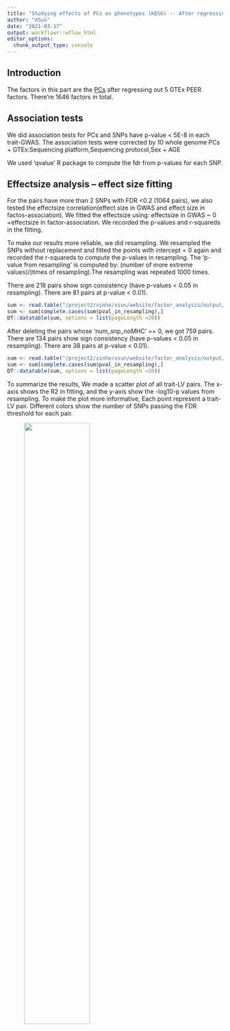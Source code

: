 ```yaml
---
title: "Studying effects of PCs on phenotypes (KEGG) -- After regressing out 5 GTEx PEER factors"
author: "XSun"
date: "2021-03-17"
output: workflowr::wflow_html
editor_options:
  chunk_output_type: console
---
```


## **Introduction**

The factors in this part are the [PCs](https://xsun1229.github.io/factor_analysis/kegg_pcs_factor_traits.html) after regressing out 5 GTEx PEER factors. There're 1646 factors in total.


## **Association tests**

We did association tests for PCs and SNPs have p-value < 5E-8 in each trait-GWAS. The association tests were corrected by 10 whole genome PCs + GTEx:Sequencing platform,Sequencing protocol,Sex + AGE

We used 'qvalue' R package to compute the fdr from p-values for each SNP.


## **Effectsize analysis -- effect size fitting**

For the pairs have more than 2 SNPs with FDR <0.2 (1064 pairs), we also tested the effectsize correlation(effect size in GWAS and effect size in factos-association). We fitted the effectsize using: effectsize in GWAS ~ 0 +effectsize in factor-association. We recorded the p-values and r-squareds in the fitting.

To make our results more reliable, we did resampling. We resampled the SNPs without replacement and fitted the points with intercept = 0 again and recorded the r-squareds to compute the p-values in resampling. The 'p-value from resampling' is computed by: (number of more extreme values)/(times of resampling).The resampling was repeated 1000 times.

There are 218 pairs show sign consistency (have p-values < 0.05 in resampling). There are 81 pairs at p-value < 0.01). 

```r
sum <- read.table("/project2/xinhe/xsun/website/factor_analysis/output/simple_sum_pcs_reg_5.txt", header = T)
sum <- sum[complete.cases(sum$pval_in_resampling),]
DT::datatable(sum, options = list(pageLength =20))
```

After deleting the pairs whose 'num_snp_noMHC' == 0, we got 759 pairs. There are 134 pairs show sign consistency (have p-values < 0.05 in resampling). There are 38 pairs at p-value < 0.01).  

```r
sum <- read.table("/project2/xinhe/xsun/website/factor_analysis/output/simple_sum_noMHC_pcs_reg_5.txt", header = T)
sum <- sum[complete.cases(sum$pval_in_resampling),]
DT::datatable(sum, options = list(pageLength =20))
```


To summarize the results, We made a scatter plot of all trait-LV pairs. The x-axis shows the R2 in fitting, and the y-axis show the -log10-p values from resampling. To make the plot more informative, Each point represent a trait-LV pair. Different colors show the number of SNPs passing the FDR threshold for each pair.


<figure class="half">
    <img src="https://github.com/xsun1229/factor_analysis/raw/master/output/effectsizesum_0.2_keeg_pc_reg_5.jpeg" width="60%">
</figure>

